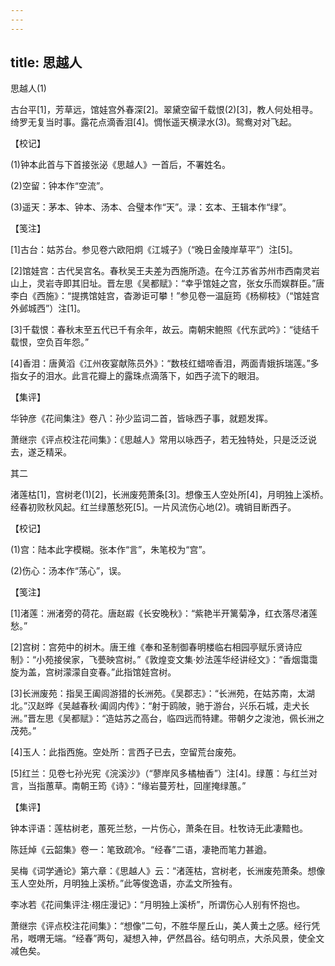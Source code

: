 ```yaml
---
---
---
```

title: 思越人
---



思越人(1)


古台平[1]，芳草远，馆娃宫外春深[2]。翠黛空留千载恨(2)[3]，教人何处相寻。　　绮罗无复当时事。露花点滴香泪[4]。惆怅遥天横渌水(3)。鸳鸯对对飞起。





【校记】


(1)钟本此首与下首接张泌《思越人》一首后，不署姓名。

(2)空留：钟本作“空流”。

(3)遥天：茅本、钟本、汤本、合璧本作“天”。渌：玄本、王辑本作“绿”。





【笺注】


[1]古台：姑苏台。参见卷六欧阳炯《江城子》（“晚日金陵岸草平”）注[5]。

[2]馆娃宫：古代吴宫名。春秋吴王夫差为西施所造。在今江苏省苏州市西南灵岩山上，灵岩寺即其旧址。晋左思《吴都赋》：“幸乎馆娃之宫，张女乐而娱群臣。”唐李白《西施》：“提携馆娃宫，杳渺讵可攀！”参见卷一温庭筠《杨柳枝》（“馆娃宫外邺城西”）注[1]。

[3]千载恨：春秋末至五代已千有余年，故云。南朝宋鲍照《代东武吟》：“徒结千载恨，空负百年怨。”

[4]香泪：唐黄滔《江州夜宴献陈员外》：“数枝红蜡啼香泪，两面青娥拆瑞莲。”多指女子的泪水。此言花瓣上的露珠点滴落下，如西子流下的眼泪。





【集评】


华钟彦《花间集注》卷八：孙少监词二首，皆咏西子事，就题发挥。

萧继宗《评点校注花间集》：《思越人》常用以咏西子，若无独特处，只是泛泛说去，遂乏精采。





其二


渚莲枯[1]，宫树老(1)[2]，长洲废苑萧条[3]。想像玉人空处所[4]，月明独上溪桥。　　经春初败秋风起。红兰绿蕙愁死[5]。一片风流伤心地(2)。魂销目断西子。





【校记】


(1)宫：陆本此字模糊。张本作“言”，朱笔校为“宫”。

(2)伤心：汤本作“荡心”，误。





【笺注】


[1]渚莲：洲渚旁的荷花。唐赵嘏《长安晚秋》：“紫艳半开篱菊净，红衣落尽渚莲愁。”

[2]宫树：宫苑中的树木。唐王维《奉和圣制御春明楼临右相园亭赋乐贤诗应制》：“小苑接侯家，飞甍映宫树。”《敦煌变文集·妙法莲华经讲经文》：“香烟霭霭旋为盖，宫树濛濛自变春。”此指馆娃宫树。

[3]长洲废苑：指吴王阖闾游猎的长洲苑。《吴郡志》：“长洲苑，在姑苏南，太湖北。”汉赵晔《吴越春秋·阖闾内传》：“射于鸥陂，驰于游台，兴乐石城，走犬长洲。”晋左思《吴都赋》：“造姑苏之高台，临四远而特建。带朝夕之浚池，佩长洲之茂苑。”

[4]玉人：此指西施。空处所：言西子已去，空留荒台废苑。

[5]红兰：见卷七孙光宪《浣溪沙》（“蓼岸风多橘柚香”）注[4]。绿蕙：与红兰对言，当指蕙草。南朝王筠《诗》：“缘岩蔓芳杜，回崖掩绿蕙。”





【集评】


钟本评语：莲枯树老，蕙死兰愁，一片伤心，萧条在目。杜牧诗无此凄黯也。

陈廷焯《云韶集》卷一：笔致疏冷。“经春”二语，凄艳而笔力甚遒。

吴梅《词学通论》第六章：《思越人》云：“渚莲枯，宫树老，长洲废苑萧条。想像玉人空处所，月明独上溪桥。”此等俊逸语，亦孟文所独有。

李冰若《花间集评注·栩庄漫记》：“月明独上溪桥”，所谓伤心人别有怀抱也。

萧继宗《评点校注花间集》：“想像”二句，不胜华屋丘山，美人黄土之感。经行凭吊，嘅喟无端。“经春”两句，凝想入神，俨然昌谷。结句明点，大杀风景，使全文减色矣。